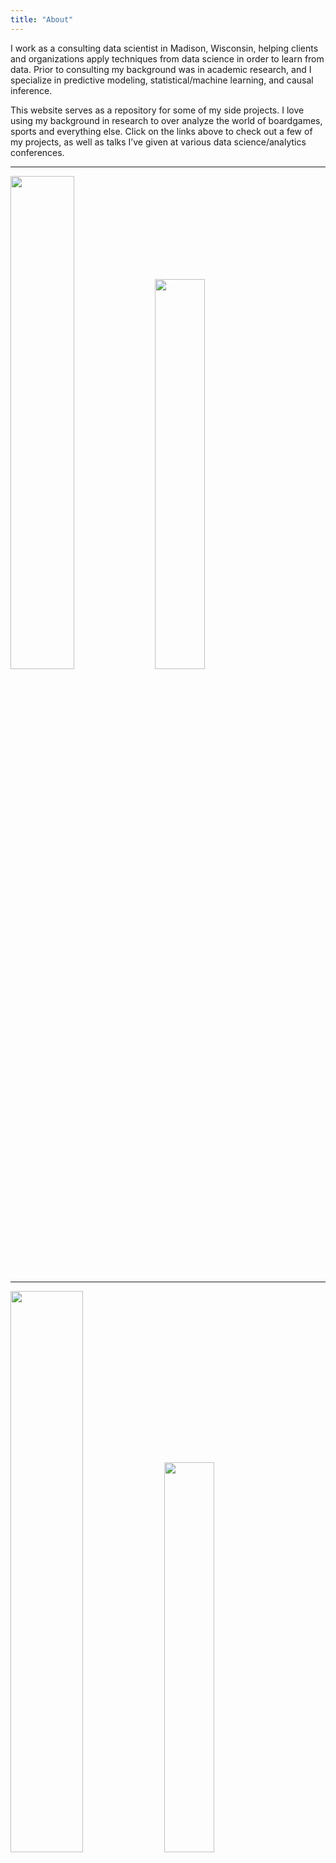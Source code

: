 ```yaml
---
title: "About"
---
```


I work as a consulting data scientist in Madison, Wisconsin, helping clients and organizations apply techniques from data science in order to learn from data. Prior to consulting my background was in academic research, and I specialize in predictive modeling, statistical/machine learning, and causal inference.

This website serves as a repository for some of my side projects. I love using my background in research to over analyze the world of boardgames, sports and everything else. Click on the links above to check out a few of my projects, as well as talks I've given at various data science/analytics conferences.

------------------------------------------------------------------------

![](images/averages_and_usersrated.png){width="45%"} ![](images/ridges.png){width="40%"}

------------------------------------------------------------------------

![](images/elo_path.png){width="48%"} ![](images/cfb_preds.png){width="40%"}

------------------------------------------------------------------------

## ![](images/separation.png){width="48%"} ![](images/ark_nova.png){width="40%"}

![](images/now_what_models.png){width="48%"} ![](images/user_model_assessment.png){width="40%"}

------------------------------------------------------------------------

![](images/golden_age.png){width="48%"} ![](images/xgboost.png){width="40%"}
